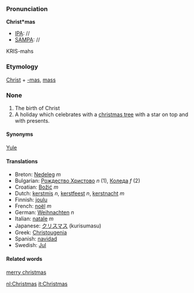 ===Pronunciation===

'''Christ*mas'''
*[[IPA]]: //
*[[SAMPA]]: //
KRIS-mahs

===Etymology===

[[Christ]] + [[-mas]], [[mass]]

===None===
#The birth of Christ
#A holiday which celebrates with a [[christmas tree]] with a star on top and with presents.

====Synonyms====
[[Yule]]

====Translations====

*Breton: [[Nedeleg]] ''m''
*Bulgarian: [[Рождество Христово]] ''n'' (1), [[Коледа]] ''f'' (2)
*Croatian: [[Božić]] ''m''
*Dutch: [[kerstmis]] ''n'', [[kerstfeest]] ''n'', [[kerstnacht]] ''m''
*Finnish: [[joulu]]
*French: [[noël]] ''m''
*German: [[Weihnachten]] ''n''
*Italian: [[natale]] ''m''
*Japanese: [[クリスマス]] (kurisumasu)
*Greek: [[Christougenia]]
*Spanish: [[navidad]] 
*Swedish: [[Jul]]

====Related words====
[[merry christmas]]

[[nl:Christmas]]
[[it:Christmas]]